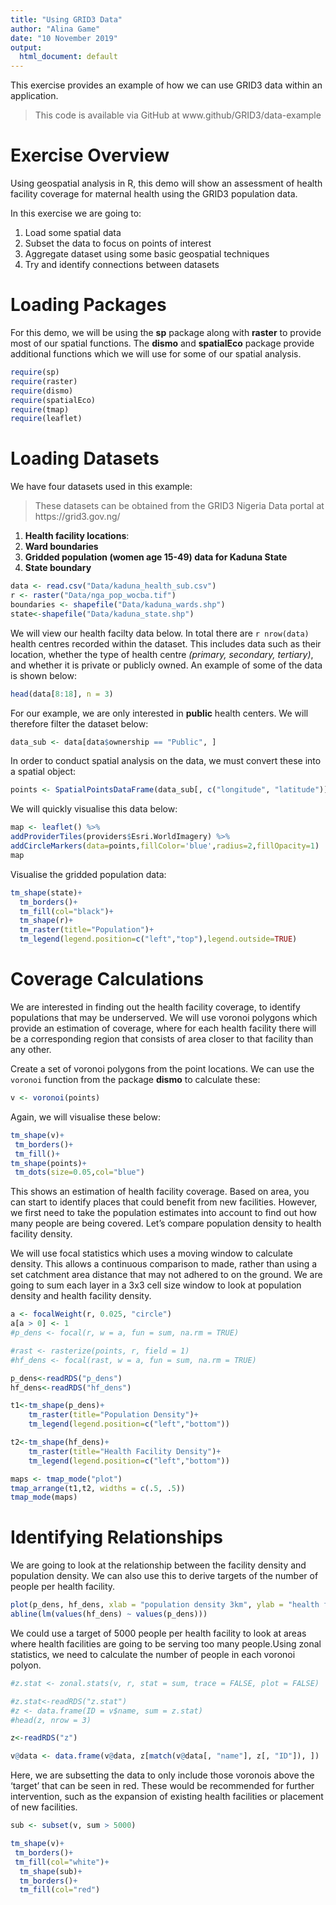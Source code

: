 ```yaml
---
title: "Using GRID3 Data"
author: "Alina Game"
date: "10 November 2019"
output:
  html_document: default
---
```


This exercise provides an example of how we can use GRID3 data within an application. 

> This code is available via GitHub at www.github/GRID3/data-example

# Exercise Overview

Using geospatial analysis in R, this demo will show an assessment of health facility coverage for maternal health using the GRID3 population data.

In this exercise we are going to:

1. Load some spatial data
2. Subset the data to focus on points of interest
3. Aggregate dataset using some basic geospatial techniques
4. Try and identify connections between datasets

# Loading Packages

For this demo, we will be using the **sp** package along with **raster** to provide most of our spatial functions. The **dismo** and **spatialEco** package provide additional functions which we will use for some of our spatial analysis.

```r
require(sp)
require(raster)
require(dismo)
require(spatialEco)
require(tmap)
require(leaflet)
```

# Loading Datasets

We have four datasets used in this example:

> These datasets can be obtained from the GRID3 Nigeria Data portal at https://grid3.gov.ng/

1. **Health facility locations**: 
2. **Ward boundaries**
3. **Gridded population (women age 15-49) data for Kaduna State**
4. **State boundary**

```r
data <- read.csv("Data/kaduna_health_sub.csv")
r <- raster("Data/nga_pop_wocba.tif")
boundaries <- shapefile("Data/kaduna_wards.shp")
state<-shapefile("Data/kaduna_state.shp")
```

We will view our health facilty data below. In total there are `r nrow(data)` health centres recorded within the dataset. This includes data such as their location, whether the type of health centre *(primary, secondary, tertiary)*, and whether it is private or publicly owned. An example of some of the data is shown below:

```r
head(data[8:18], n = 3)
```

For our example, we are only interested in **public** health centers. We will therefore filter the dataset below:

```r
data_sub <- data[data$ownership == "Public", ]
```

In order to conduct spatial analysis on the data, we must convert these into a spatial object: 

```r
points <- SpatialPointsDataFrame(data_sub[, c("longitude", "latitude")], data_sub)
```

We will quickly visualise this data below:

```r

map <- leaflet() %>%
addProviderTiles(providers$Esri.WorldImagery) %>%
addCircleMarkers(data=points,fillColor='blue',radius=2,fillOpacity=1)
map

```

Visualise the gridded population data:

```r
tm_shape(state)+
  tm_borders()+
  tm_fill(col="black")+
  tm_shape(r)+
  tm_raster(title="Population")+
  tm_legend(legend.position=c("left","top"),legend.outside=TRUE)
```

# Coverage Calculations

We are interested in finding out the health facility coverage, to identify populations that may be underserved. We will use voronoi polygons which provide an estimation of coverage, where for each health facility there will be a corresponding region that consists of area closer to that facility than any other. 

Create a set of voronoi polygons from the point locations. We can use the `voronoi` function from the package **dismo** to calculate these:

```r
v <- voronoi(points)
```

Again, we will visualise these below:

```r
tm_shape(v)+
 tm_borders()+
 tm_fill()+
tm_shape(points)+
 tm_dots(size=0.05,col="blue")
```

This shows an estimation of health facility coverage. Based on area, you can start to identify places that could benefit from new facilities. However, we first need to take the population estimates into account to find out how many people are being covered. Let's compare population density to health facility density.

We will use focal statistics which uses a moving window to calculate density. This allows a continuous comparison to made, rather than using a set catchment area distance that may not adhered to on the ground. We are going to sum each layer in a 3x3 cell size window to look at population density and health facility density.

```r
a <- focalWeight(r, 0.025, "circle")
a[a > 0] <- 1
#p_dens <- focal(r, w = a, fun = sum, na.rm = TRUE)

#rast <- rasterize(points, r, field = 1)
#hf_dens <- focal(rast, w = a, fun = sum, na.rm = TRUE)

p_dens<-readRDS("p_dens")
hf_dens<-readRDS("hf_dens")

t1<-tm_shape(p_dens)+
    tm_raster(title="Population Density")+
    tm_legend(legend.position=c("left","bottom"))

t2<-tm_shape(hf_dens)+
    tm_raster(title="Health Facility Density")+
    tm_legend(legend.position=c("left","bottom"))

maps <- tmap_mode("plot")
tmap_arrange(t1,t2, widths = c(.5, .5))
tmap_mode(maps)

```

# Identifying Relationships

We are going to look at the relationship between the facility density and population density. We can also use this to derive targets of the number of people per health facility.

```r
plot(p_dens, hf_dens, xlab = "population density 3km", ylab = "health facility density 3km")
abline(lm(values(hf_dens) ~ values(p_dens)))
```

We could use a target of 5000 people per health facility to look at areas where health facilities are going to be serving too many people.Using zonal statistics, we need to calculate the number of people in each voronoi polyon. 

```r
#z.stat <- zonal.stats(v, r, stat = sum, trace = FALSE, plot = FALSE)

#z.stat<-readRDS("z.stat")
#z <- data.frame(ID = v$name, sum = z.stat)
#head(z, nrow = 3)

z<-readRDS("z")

v@data <- data.frame(v@data, z[match(v@data[, "name"], z[, "ID"]), ])
```

Here, we are subsetting the data to only include those voronois above the 'target' that can be seen in red. These would be recommended for further intervention, such as the expansion of existing health facilities or placement of new facilities.

```r
sub <- subset(v, sum > 5000)

tm_shape(v)+
 tm_borders()+
 tm_fill(col="white")+
  tm_shape(sub)+
  tm_borders()+
  tm_fill(col="red")

```

